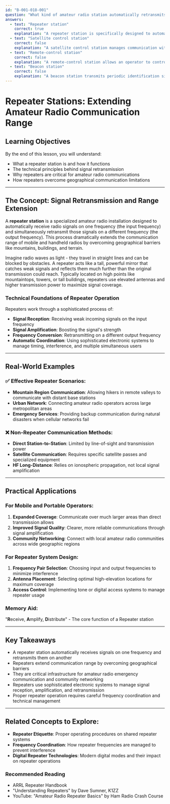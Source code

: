 ```yaml
---
id: "B-001-018-001"
question: "What kind of amateur radio station automatically retransmits the signals of other stations?"
answers:
  - text: "Repeater station"
    correct: true
    explanation: "A repeater station is specifically designed to automatically receive radio signals on one frequency and simultaneously retransmit those signals on another frequency, typically with higher power and from an elevated location. This allows amateur radio operators to extend their communication range beyond the limitations of direct station-to-station transmissions, especially in areas with geographical obstacles like mountains or urban terrain."
  - text: "Satellite control station"
    correct: false
    explanation: "A satellite control station manages communication with amateur radio satellites but does not automatically retransmit signals like a repeater. Satellite stations typically track and communicate with orbiting satellites, but the satellite itself, not the ground station, performs signal retransmission."
  - text: "Remote-control station"
    correct: false
    explanation: "A remote-control station allows an operator to control a radio station from a distant location, but it does not automatically retransmit signals. Remote-control stations are about extending operational control, not signal propagation."
  - text: "Beacon station"
    correct: false
    explanation: "A beacon station transmits periodic identification signals to help operators assess propagation conditions or locate a specific geographic area, but it does not automatically retransmit signals from other stations like a repeater."
---
```


# Repeater Stations: Extending Amateur Radio Communication Range

## Learning Objectives
By the end of this lesson, you will understand:
- What a repeater station is and how it functions
- The technical principles behind signal retransmission
- Why repeaters are critical for amateur radio communications
- How repeaters overcome geographical communication limitations

---

## The Concept: Signal Retransmission and Range Extension

A **repeater station** is a specialized amateur radio installation designed to automatically receive radio signals on one frequency (the input frequency) and simultaneously retransmit those signals on a different frequency (the output frequency). This process dramatically extends the communication range of mobile and handheld radios by overcoming geographical barriers like mountains, buildings, and terrain.

Imagine radio waves as light - they travel in straight lines and can be blocked by obstacles. A repeater acts like a tall, powerful mirror that catches weak signals and reflects them much further than the original transmission could reach. Typically located on high points like mountaintops, towers, or tall buildings, repeaters use elevated antennas and higher transmission power to maximize signal coverage.

### Technical Foundations of Repeater Operation

Repeaters work through a sophisticated process of:
- **Signal Reception**: Receiving weak incoming signals on the input frequency
- **Signal Amplification**: Boosting the signal's strength
- **Frequency Conversion**: Retransmitting on a different output frequency
- **Automatic Coordination**: Using sophisticated electronic systems to manage timing, interference, and multiple simultaneous users

---

## Real-World Examples

### ✅ Effective Repeater Scenarios:
- **Mountain Region Communication**: Allowing hikers in remote valleys to communicate with distant base stations
- **Urban Network**: Connecting amateur radio operators across large metropolitan areas
- **Emergency Services**: Providing backup communication during natural disasters when cellular networks fail

### ❌ Non-Repeater Communication Methods:
- **Direct Station-to-Station**: Limited by line-of-sight and transmission power
- **Satellite Communication**: Requires specific satellite passes and specialized equipment
- **HF Long-Distance**: Relies on ionospheric propagation, not local signal amplification

---

## Practical Applications

### For Mobile and Portable Operators:
1. **Expanded Coverage**: Communicate over much larger areas than direct transmission allows
2. **Improved Signal Quality**: Clearer, more reliable communications through signal amplification
3. **Community Networking**: Connect with local amateur radio communities across wide geographic regions

### For Repeater System Design:
1. **Frequency Pair Selection**: Choosing input and output frequencies to minimize interference
2. **Antenna Placement**: Selecting optimal high-elevation locations for maximum coverage
3. **Access Control**: Implementing tone or digital access systems to manage repeater usage

### Memory Aid:
"**R**eceive, **A**mplify, **D**istribute" - The core function of a Repeater station

---

## Key Takeaways

- A repeater station automatically receives signals on one frequency and retransmits them on another
- Repeaters extend communication range by overcoming geographical barriers
- They are critical infrastructure for amateur radio emergency communication and community networking
- Repeaters use sophisticated electronic systems to manage signal reception, amplification, and retransmission
- Proper repeater operation requires careful frequency coordination and technical management

---

## Related Concepts to Explore:
- **Repeater Etiquette**: Proper operating procedures on shared repeater systems
- **Frequency Coordination**: How repeater frequencies are managed to prevent interference
- **Digital Repeater Technologies**: Modern digital modes and their impact on repeater operations

### Recommended Reading

- ARRL Repeater Handbook
- "Understanding Repeaters" by Dave Sumner, K1ZZ
- YouTube: "Amateur Radio Repeater Basics" by Ham Radio Crash Course
